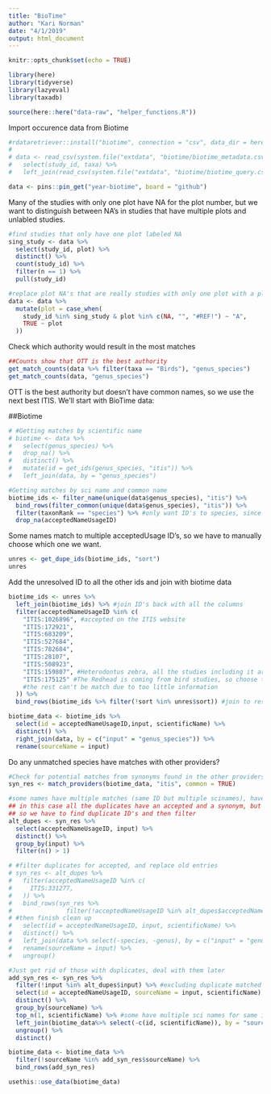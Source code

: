 ```yaml
---
title: "BioTime"
author: "Kari Norman"
date: "4/1/2019"
output: html_document
---
```


```r
knitr::opts_chunk$set(echo = TRUE)
```

```r
library(here)
library(tidyverse)
library(lazyeval)
library(taxadb)

source(here::here("data-raw", "helper_functions.R"))
```

Import occurence data from Biotime
```r
#rdataretriever::install("biotime", connection = "csv", data_dir = here("data"))
# 
# data <- read_csv(system.file("extdata", "biotime/biotime_metadata.csv", package = "biodivTS")) %>%
#   select(study_id, taxa) %>%
#   left_join(read_csv(system.file("extdata", "biotime/biotime_query.csv", package = "biodivTS")), by = "study_id")

data <- pins::pin_get("year-biotime", board = "github")
```

Many of the studies with only one plot have NA for the plot number, but we want to distinguish between NA's in studies that have multiple plots and unlabled studies.
```r
#find studies that only have one plot labeled NA
sing_study <- data %>% 
  select(study_id, plot) %>%
  distinct() %>%
  count(study_id) %>%
  filter(n == 1) %>%
  pull(study_id)

#replace plot NA's that are really studies with only one plot with a plot label 
data <- data %>% 
  mutate(plot = case_when(
    study_id %in% sing_study & plot %in% c(NA, "", "#REF!") ~ "A",
    TRUE ~ plot
  ))
```

Check which authority would result in the most matches 
```r
##Counts show that OTT is the best authority 
get_match_counts(data %>% filter(taxa == "Birds"), "genus_species")
get_match_counts(data, "genus_species")
```

OTT is the best authority but doesn't have common names, so we use the next best ITIS. We'll start with BioTime data:

##Biotime

```r
# #Getting matches by scientific name 
# biotime <- data %>% 
#   select(genus_species) %>%
#   drop_na() %>%
#   distinct() %>%
#   mutate(id = get_ids(genus_species, "itis")) %>%
#   left_join(data, by = "genus_species")

#Getting matches by sci name and common name 
biotime_ids <- filter_name(unique(data$genus_species), "itis") %>%
  bind_rows(filter_common(unique(data$genus_species), "itis")) %>%
  filter(taxonRank == "species") %>% #only want ID's to species, since that's the level of the trait data
  drop_na(acceptedNameUsageID)
```

Some names match to multiple acceptedUsage ID's, so we have to manually choose which one we want.
```r
unres <- get_dupe_ids(biotime_ids, "sort")
unres 
```

Add the unresolved ID to all the other ids and join with biotime data
```r
biotime_ids <- unres %>%
  left_join(biotime_ids) %>% #join ID's back with all the columns
  filter(acceptedNameUsageID %in% c(
    "ITIS:1026896", #accepted on the ITIS website
    "ITIS:172921",
    "ITIS:683209",
    "ITIS:527684",
    "ITIS:782604",
    "ITIS:28107",
    "ITIS:508923",
    "ITIS:159807", #Heterodontus zebra, all the studies including it are using sci names, so we should match to the sci name match not common name match
    "ITIS:175125" #The Redhead is coming from bird studies, so choose the bird match, 
    #the rest can't be match due to too little information
  )) %>%
  bind_rows(biotime_ids %>% filter(!sort %in% unres$sort)) #join to resolved ID's, excluding the observations we resolved manually

biotime_data <- biotime_ids %>%
  select(id = acceptedNameUsageID,input, scientificName) %>%
  distinct() %>%
  right_join(data, by = c("input" = "genus_species")) %>%
  rename(sourceName = input)
```

Do any unmatched species have matches with other providers?
```r

#Check for potential matches from synonyms found in the other providers
syn_res <- match_providers(biotime_data, "itis", common = TRUE)

#some names have multiple matches (same ID but multiple scinames), have to pick one
## in this case all the duplicates have an accepted and a synonym, but there are some single matches that are just synonyms
## so we have to find duplicate ID's and then filter
alt_dupes <- syn_res %>%
  select(acceptedNameUsageID, input) %>%
  distinct() %>%
  group_by(input) %>%
  filter(n() > 1)

# #filter duplicates for accepted, and replace old entries 
# syn_res <- alt_dupes %>% 
#   filter(acceptedNameUsageID %in% c(
#     ITIS:331277, 
#   )) %>% 
#   bind_rows(syn_res %>% 
#               filter(!acceptedNameUsageID %in% alt_dupes$acceptedNameUsageID)) %>%
# #then finish clean up 
#   select(id = acceptedNameUsageID, input, scientificName) %>% 
#   distinct() %>%
#   left_join(data %>% select(-species, -genus), by = c("input" = "genus_species"), na_matches =  "never") %>%
#   rename(sourceName = input) %>%
#   ungroup()

#Just get rid of those with duplicates, deal with them later
add_syn_res <- syn_res %>% 
  filter(!input %in% alt_dupes$input) %>% #excluding duplicate matched species
  select(id = acceptedNameUsageID, sourceName = input, scientificName) %>%
  distinct() %>%
  group_by(sourceName) %>%
  top_n(1, scientificName) %>% #some have multiple sci names for same id, just pick on 
  left_join(biotime_data%>% select(-c(id, scientificName)), by = "sourceName", na_matches =  "never") %>%
  ungroup() %>%
  distinct()

biotime_data <- biotime_data %>% 
  filter(!sourceName %in% add_syn_res$sourceName) %>%
  bind_rows(add_syn_res)

```

```r
usethis::use_data(biotime_data)
```

